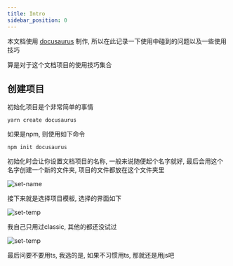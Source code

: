 ```yaml
---
title: Intro
sidebar_position: 0
---
```


本文档使用 [docusaurus](https://docusaurus.io/zh-CN/) 制作, 所以在此记录一下使用中碰到的问题以及一些使用技巧

算是对于这个文档项目的使用技巧集合

## 创建项目

初始化项目是个非常简单的事情

```shell
yarn create docusaurus
```

如果是npm, 则使用如下命令

```shell
npm init docusaurus
```

初始化时会让你设置文档项目的名称, 一般来说随便起个名字就好, 最后会用这个名字创建一个新的文件夹, 项目的文件都放在这个文件夹里

![set-name](/img/docusaurus/set_name.webp)

接下来就是选择项目模板, 选择的界面如下

![set-temp](/img/docusaurus/set_temp.webp)

我自己只用过classic, 其他的都还没试过

![set-temp](/img/docusaurus/set_ts.webp)

最后问要不要用ts, 我选的是, 如果不习惯用ts, 那就还是用js吧



